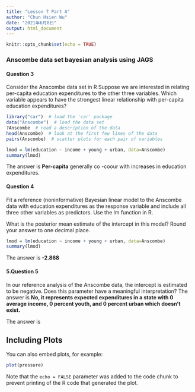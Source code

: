 ```yaml
---
title: "Lesson 7 Part A"
author: "Chun Hsien Wu"
date: "2021年6月8日"
output: html_document
---
```


```r
knitr::opts_chunk$set(echo = TRUE)
```

### Anscombe data set bayesian analysis using JAGS

#### Question 3 
Consider the Anscombe data set in R
Suppose we are interested in relating per-capita education expenditures to the other three variables. Which variable appears to have the strongest linear relationship with per-capita education expenditures?

```r
library("car")  # load the 'car' package
data("Anscombe")  # load the data set
?Anscombe  # read a description of the data
head(Anscombe)  # look at the first few lines of the data
pairs(Anscombe)  # scatter plots for each pair of variables
```

```r
lmod = lm(education ~ income + young + urban, data=Anscombe)
summary(lmod)
```
The answer is **Per-capita** generally co -coour with increases in education expenditures.

#### Question 4
Fit a reference (noninformative) Bayesian linear model to the Anscombe data with education expenditures as the response variable and include all three other variables as predictors. Use the lm function in R.

What is the posterior mean estimate of the intercept in this model? Round your answer to one decimal place.

```r
lmod = lm(education ~ income + young + urban, data=Anscombe)
summary(lmod)
```

The answer is **-2.868**

####  5.Question 5
In our reference analysis of the Anscombe data, the intercept is estimated to be negative. Does this parameter have a meaningful interpretation?
 The answer is **No, it represents expected expenditures in a state with 0 average income, 0 percent youth, and 0 percent urban which doesn't exist. **
 
The answer is 

## Including Plots
You can also embed plots, for example:
```r
plot(pressure)
```

Note that the `echo = FALSE` parameter was added to the code chunk to prevent printing of the R code that generated the plot.
